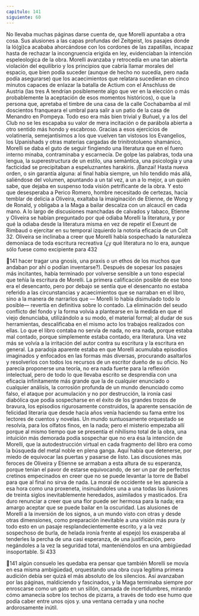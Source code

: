 ```yaml
---
capitulo: 141
siguiente: 60
---
```


No llevaba muchas páginas darse cuenta de, que Morelli apuntaba a otra cosa.
Sus alusiones a las capas profundas del Zeitgeist, los pasajes donde la ló(gi)ca
acababa ahorcándose con los cordones de las zapatillas, incapaz hasta de
rechazar la incongruencia erigida en ley, evidenciaban la intención espeleologica
de la obra. Morelli avanzaba y retrocedía en una tan abierta violación del
equilibrio y los principios que cabría llamar morales del espacio, que bien podía
suceder (aunque de hecho no sucedía, pero nada podía asegurarse) que los
acaecimientos que relatara sucedieran en cinco minutos capaces de enlazar la
batalla de Actium con el Anschluss de Austria (las tres A tendrían posiblemente
algo que ver en la elección o más probablemente la aceptación de esos momentos
históricos), o que la persona que, apretaba el timbre de una casa de la calle
Cochabamba al mil doscientos franqueara el umbral para salir a un patio de la
casa de Menandro en Pompeya. Todo eso era más bien trivial y Buñuel, y a los
del Club no se les escapaba su valor de mera incitación o de parábola abierta a
otro sentido más hondo y escabroso. Gracias a esos ejercicios de volatinería,
semejantísimos a los que vuelven tan vistosos los Evangelios, los Upanishads y
otras materias cargadas de trinitrotolueno shamánico, Morelli se daba el guto de
seguir fingiendo una literatura que en el fuero interno minaba, contraminaba y
escarnecía. De golpe las palabras, toda una lengua, la superestructura de un
estilo, una semántica, una psicología y una facticidad se precipitaban a
espeluznantes harakiris. ¡Banzai! Hasta nueva orden, o sin garantía alguna: al
final había siempre, un hilo tendido más allá, saliéndose del volumen, apuntando
a un tal vez, a un a lo mejor, a un quién sabe, que dejaba en suspenso toda visión
petrificante de la obra. Y esto que desesperaba a Perico Romero, hombre
necesitado de certezas, hacía temblar de delicia a Oliveira, exaltaba la
imaiginación de Etienne, de Wong y de Ronald, y obligaba a la Maga a bailar
descalza con un alcaucil en cada mano.
A lo largo de discusiones manchadas de calvados y tabaco, Etienne y Oliveira
se habían preguntado por qué odiaba Morelli la literatura, y por qué la odiaba
desde la literatura misma en vez de repetir el Exeunt de Rimbaud o ejercitar en
su temporal izquierdo la notoria eficacia de un Colt 32. Oliveira se inclinaba a
creer que Morelli había sospechado la naturaleza demoníaca de toda escritura
recreativa (¿y qué literatura no lo era, aunque sólo fuese como excipiente para
432

141
hacer tragar una gnosis, una praxis o un ethos de los muchos que andaban por
ahí o podían inventarse?). Después de sopesar los pasajes más incitantes, había
terminado por volverse sensible a un tono especial que teñía la escritura de
Morelli. La primera calificación posible de ese tono era el desencanto, pero por
debajo se sentía que el desencanto no estaba referido a las circunstancias y
acaecimientos que se narraban en el libro, sino a la manera de narrarlos que —
Morelli lo había disimulado todo lo posible— revertía en definitiva sobre lo
contado. La eliminación del seudo conflicto del fondo y la forma volvía a
plantearse en la medida en que el viejo denunciaba, utilizándolo a su modo, el
material formal; al dudar de sus herramientas, descalificaba en el mismo acto los
trabajos realizados con ellas. Lo que el libro contaba no servía de nada, no era
nada, porque estaba mal contado, porque simplemente estaba contado, era
literatura. Una vez más se volvía a la irritación del autor contra su escritura y la
escritura en general. La paradoja aparente estaba en que Morelli acumulaba
episodios imaginados y enfocados en las formas más diversas, procurando
asaltarlos y resolverlos con todos los recursos de un escritor dueño de su oficio.
No parecía proponerse una teoría, no era nada fuerte para la reflexión
intelectual, pero de todo lo que llevaba escrito se desprendía con una eficacia
infinitamente más grande que la de cualquier enunciado o cualquier análisis, la
corrosión profunda de un mundo denunciado como falso, el ataque por
acumulación y no por destrucción, la ironía casi diabólica que podía sospecharse
en el éxito de los grandes trozos de bravura, los episodios rigurosamente
construidos, la aparente sensación de felicidad literaria que desde hacía años
venía haciendo su fama entre los lectores de cuentos y novelas. Un mundo
suntuosamente orquestado se resolvía, para los olfatos finos, en la nada; pero el
misterio empezaba allí porque al mismo tiempo que se presentía el nihilismo
total de la obra, una intuición más demorada podía sospechar que no era ésa la
intención de Morelli, que la autodestrucción virtual en cada fragmento del libro
era como la búsqueda del metal noble en plena ganga. Aquí había que detenerse,
por miedo de equivocar las puertas y pasarse de listo. Las discusiones más
feroces de Oliveira y Etienne se armaban a esta altura de su esperanza, porque
tenían el pavor de estarse equivocando, de ser un par de perfectos cretinos
empecinados en creer que no se puede levantar la torre de Babel para que al final
no sirva de nada. La moral de occidente se les aparecía a esa hora como una
proxeneta, insinuándoles una a una todas las ilusiones de treinta siglos
inevitablemente heredados, asimilados y masticados. Era duro renunciar a creer
que una flor puede ser hermosa para la nada; era amargo aceptar que se puede
bailar en la oscuridad. Las alusiones de Morelli a la inversión de los signos, a un
mundo visto con otras y desde otras dimensiones, como preparación inevitable a
una visión más pura (y todo esto en un pasaje resplandecientemente escrito, y a
la vez sospechoso de burla, de helada ironía frente al espejo) los exasperaba al
tenderles la percha de una casi esperanza, de una justificación, pero negándoles a
la vez la seguridad total, manteniéndolos en una ambigüedad insoportable. Si
433

141
algún consuelo les quedaba era pensar que también Morelli se movía en esa
misma ambigüedad, orquestando una obra cuya legítima primera audición debía
ser quizá el más absoluto de los silencios. Así avanzaban por las páginas,
maldiciendo y fascinados, y la Maga terminaba siempre por enroscarse como un
gato en un sillón, cansada de incertidumbres, mirando cómo amanecía sobre los
techos de pizarra, a través de todo ese humo que podía caber entre unos ojos y.
una ventana cerrada y una noche ardorosamente inútil.
